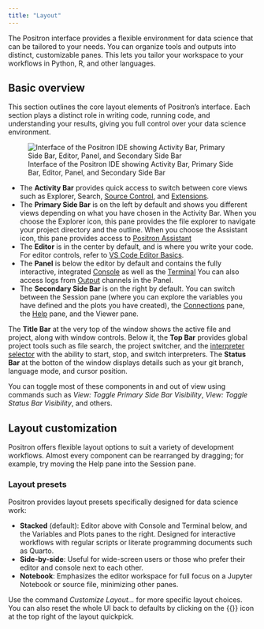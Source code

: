 ```yaml
---
title: "Layout"
---
```


The Positron interface provides a flexible environment for data science that can be tailored to your needs. You can organize tools and outputs into distinct, customizable panes. This lets you tailor your workspace to your workflows in Python, R, and other languages.

## Basic overview

This section outlines the core layout elements of Positron’s interface. Each section plays a distinct role in writing code, running code, and understanding your results, giving you full control over your data science environment.

![Interface of the Positron IDE showing Activity Bar, Primary Side Bar, Editor, Panel, and Secondary Side Bar](images/user-interface-for-rstudio-migration.jpeg)

- The **Activity Bar** provides quick access to switch between core views such as Explorer, Search, [Source Control](git.qmd), and [Extensions](extensions.qmd).
- The **Primary Side Bar** is on the left by default and shows you different views depending on what you have chosen in the Activity Bar. When you choose the Explorer icon, this pane provides the file explorer to navigate your project directory and the outline. When you choose the Assistant icon, this pane provides access to [Positron Assistant](assistant.qmd)
- The **Editor** is in the center by default, and is where you write your code. For editor controls, refer to [VS Code Editor Basics](https://code.visualstudio.com/docs/editing/codebasics).
- The **Panel** is below the editor by default and contains the fully interactive, integrated [Console](#console) as well as the [Terminal](https://code.visualstudio.com/docs/terminal/basics) You can also access logs from [Output](troubleshooting.qmd#output-panel) channels in the Panel.
- The **Secondary Side Bar** is on the right by default. You can switch between the Session pane (where you can explore the variables you have defined and the plots you have created), the [Connections](connections-pane.qmd) pane, the [Help](help-pane.qmd) pane, and the Viewer pane.

The **Title Bar** at the very top of the window shows the active file and project, along with window controls. Below it, the **Top Bar** provides global project tools such as file search, the project switcher, and the [interpreter selector](managing-interpreters.qmd#interpreter-picker) with the ability to start, stop, and switch interpreters. The **Status Bar** at the botton of the window displays details such as your git branch, language mode, and cursor position.

You can toggle most of these components in and out of view using commands such as _View: Toggle Primary Side Bar Visibility_, _View: Toggle Status Bar Visibility_, and others.

## Layout customization

Positron offers flexible layout options to suit a variety of development workflows. Almost every component can be rearranged by dragging; for example, try moving the Help pane into the Session pane.

### Layout presets

Positron provides layout presets specifically designed for data science work:

- **Stacked** (default): Editor above with Console and Terminal below, and the Variables and Plots panes to the right. Designed for interactive workflows with regular scripts or literate programming documents such as Quarto.
- **Side-by-side**: Useful for wide-screen users or those who prefer their editor and console next to each other.
- **Notebook**: Emphasizes the editor workspace for full focus on a Jupyter Notebook or source file, minimizing other panes.  

Use the command _Customize Layout..._ for more specific layout choices. You can also reset the whole UI back to defaults by clicking on the {{<fa rotate-left >}} icon at the top right of the layout quickpick.

